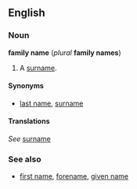 ==English==
===Noun===
'''family name''' (''plural'' '''family names''')

#A [[surname]].

====Synonyms====
*[[last name]], [[surname]]

====Translations====
''See'' [[surname]]

===See also===
*[[first name]], [[forename]], [[given name]]